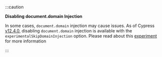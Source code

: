 :::caution

<strong class="alert-header">
  <Icon name="exclamation-triangle"></Icon> Disabling document.domain Injection
</strong>

In some cases, `document.domain` injection may cause issues. As of Cypress
[v12.4.0](https://on.cypress.io/changelog#12-4-0), disabling `document.domain`
injection is available with the `experimentalSkipDomainInjection` option. Please
read about this
[experiment](/guides/references/experiments#Experimental-Skip-Domain-Injection)
for more information

:::
